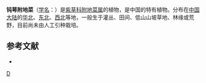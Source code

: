 {{Speciesbox 
| genus = Trigonotis
| species = amblyosepala
| authority = [[中井猛之进|Nakai]]
}}
'''钝萼附地菜'''（[[学名|学名]]：{{lang|la|''Trigonotis amblyosepala''}}）是[[紫草科|紫草科]][[附地菜属|附地菜属]]的植物，是中国的特有植物。分布在[[中国大陆|中国大陆]]的[[华北|华北]]、[[中国东北地区|东北]]、[[西北|西北]]等地，一般生于灌丛、田间、低山山坡草地、林缘或荒野，目前尚未由人工引种栽培。

== 参考文献 ==
<div class="references-small">
* {{cite web| url =http://www.bioinfo.cn/db05/KmzwSpecies.php?action=view&id=30803| title =钝萼附地菜| work =《中国高等植物数据库全库》| publisher =中国科学院微生物研究所| author =昆明植物研究所| accessdate =2009-02-26| deadurl =yes| archiveurl =https://web.archive.org/web/20160305075313/http://www.bioinfo.cn/db05/KmzwSpecies.php?action=view&id=30803| archivedate =2016-03-05}}
</div>
{{Taxonbar|from=Q15232871}}

[[Category:附地菜属|D]]


{{植物小作品}}